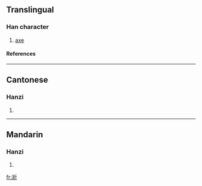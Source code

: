 ==Translingual==
===Han character===
{{Han char|rn=69|rad=斤|as=04|sn=8|four=2222<sub>1</sub>|canj=女一竹一中 (VMHML)}}
# [[axe]]
====References====
{{Han ref|kx=0479.090|dkj=13540|dj=0838.050|hdz=32023.110|uh=65A8|ud=26024|bh=CCC2|bd=52418}}

----
==Cantonese==
===Hanzi===
{{yue-hanzi|jyut=|y=cheung1}}
# {{defn|Cantonese}}

----
==Mandarin==
===Hanzi===
{{cmn-hanzi|pin=[[qiāng]] ([[qiang1]])|wg=ch'iang<sup>1</sup>}}
# {{defn|Mandarin}}

[[fr:斨]]